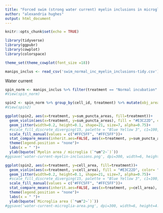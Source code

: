 ```yaml
---
title: "Forced swim (strong water current) myelin inclusions in microglia"
author: "alexandria hughes"
output: html_document
---
```


```r
knitr::opts_chunk$set(echo = TRUE)
```

```r
library(tidyverse)
library(ggpubr)
library(cowplot)
library(colorspace)
```

```r
theme_set(theme_cowplot(font_size =18))
```

```r
manips_inclus <- read_csv('swim_normal_inc_myelin_inclusions-tidy.csv')
```

Water current
```r
spin_norm <- manips_inclus %>% filter(treatment == "Normal incubation" | treatment == "Strong water current")
#View(spin_norm)
```

```r
spin2 <- spin_norm %>% group_by(cell_id, treatment) %>% mutate(obj_area_fraction = sum(puncta_area)/mean(cell_area)) %>% mutate(sum_puncta_areas = sum(puncta_area)) %>% filter(puncta_id == 0 | puncta_id == 1)
#View(spin2)
```

```r
ggplot(spin2, aes(x=treatment, y=sum_puncta_areas, fill=treatment))+
  geom_violin(aes(x=treatment, y=sum_puncta_areas), fill = "#E3C22D", color= "#777777", size=1, alpha=0.5, linetype="longdash", scale="width", trim=FALSE, draw_quantiles = c(0.25, 0.5, 0.75))+
  geom_jitter(width=0.2, height=0.1, shape=21, size=7, alpha=0.75)+
  #scale_fill_discrete_diverging(15, palette = "Blue Yellow 3", c1=100, h1=285, h2=285, l1=90, l2=68)+
  scale_fill_manual(values = c("#FFC5FF", "#FFC5FF"))+
  stat_compare_means(inherit.aes=FALSE, aes(x=treatment, y=sum_puncta_areas), method = "wilcox.test", label = "p.format", size=5.5, label.x=1.375, label.y=35)+
  theme(legend.position = "none")+
  labs(x = " ")+
  ylab(bquote(`Myelin area / microglia (`*um^2~`)`))
#ggsave('water-current-myelin-inclusions.png', dpi=300, width=6, height=4.5)
```

```r
ggplot(spin2, aes(x=treatment, y=cell_area, fill=treatment))+
  geom_violin(aes(x=treatment, y=cell_area), fill = "#E3C22D", color= "#777777", size=1, alpha=0.5, linetype="longdash", scale="width", trim=FALSE, draw_quantiles = c(0.25, 0.5, 0.75))+
  geom_jitter(width=0.2, height=0.1, shape=21, size=7, alpha=0.75)+
  #scale_fill_discrete_diverging(15, palette = "Blue Yellow 3", c1=100, h1=285, h2=285, l1=90, l2=68)+
  scale_fill_manual(values = c("#FFC5FF", "#FFC5FF"))+
  stat_compare_means(inherit.aes=FALSE, aes(x=treatment, y=cell_area), method = "wilcox.test", label = "p.format", size=5.5, label.x=1.375, label.y=850)+
  theme(legend.position = "none")+
  labs(x = " ")+
  ylab(bquote(`Microglia area (`*um^2~`)`))
#ggsave('water-current-microglia-area.png', dpi=300, width=6, height=4.5)
```
